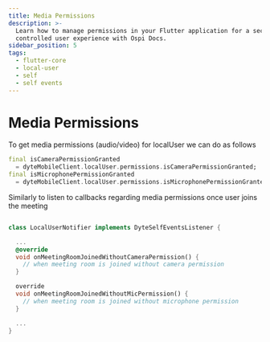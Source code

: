 ```yaml
---
title: Media Permissions
description: >-
  Learn how to manage permissions in your Flutter application for a secure and
  controlled user experience with Ospi Docs.
sidebar_position: 5
tags:
  - flutter-core
  - local-user
  - self
  - self events
---
```


# Media Permissions

To get media permissions (audio/video) for localUser we can do as follows

```dart
final isCameraPermissionGranted
  = dyteMobileClient.localUser.permissions.isCameraPermissionGranted;
final isMicrophonePermissionGranted
  = dyteMobileClient.localUser.permissions.isMicrophonePermissionGranted;
```

Similarly to listen to callbacks regarding media permissions once user joins
the meeting

```dart

class LocalUserNotifier implements DyteSelfEventsListener {

  ...
  @override
  void onMeetingRoomJoinedWithoutCameraPermission() {
    // when meeting room is joined without camera permission
  }

  override
  void onMeetingRoomJoinedWithoutMicPermission() {
    // when meeting room is joined without microphone permission
  }

  ...
}
```

<head>
  <title>Flutter Core Media Permissions</title>
  <meta
    name="description"
    content="Learn how to manage permissions in your Flutter application for a secure and controlled user experience with Ospi Docs."
  />
</head>

